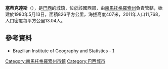 {{noteTA
|G1=TO
}}
{{About|巴西城鎮|巴西葡萄牙語同名的瀑布|塞蒂克達斯瀑布}}
{{coord|23|58|12|S|55|02|09|W|scale:30000|display=title}}

'''塞蒂克達斯'''（{{lang-pt|Sete Quedas}}），是[[巴西|巴西]]的城鎮，位於該國西部，由[[南馬托格羅索州|南馬托格羅索州]]負責管轄，始建於1980年5月13日，面積826平方公里，海拔高度407米，2011年人口11,768，人口密度每平方公里13.04人。

==參考資料==
*Brazilian Institute of Geography and Statistics - [https://web.archive.org/web/20070109005631/http://www.ibge.gov.br/cidadesat/default.php]

{{Brazil-geo-stub}}
{{南馬托格羅索州市鎮}}
[[Category:南馬托格羅索州市鎮|Category:南馬托格羅索州市鎮]]
[[Category:巴西城市|Category:巴西城市]]